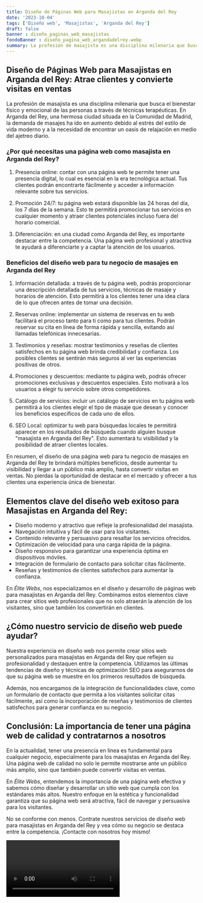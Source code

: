 ```yaml
---
title: Diseño de Páginas Web para Masajistas en Arganda del Rey
date: '2023-10-04'
tags: ['Diseño web', 'Masajistas', 'Arganda del Rey']
draft: false
banner : diseño_paginas_web_masajistas
fondoBanner : diseño_pagina_web_argandadelrey.webp
summary: La profesión de masajista es una disciplina milenaria que busca el bienestar físico y emocional de las personas a través de técnicas terapéuticas. En Arganda del Rey, una hermosa ciudad situada en la Comunidad de Madrid, la demanda de masajes ha ido en aumento debido al estrés del estilo de vida moderno y a la necesidad de encontrar un oasis de relajación en medio del ajetreo diario.
---
```


## Diseño de Páginas Web para Masajistas en Arganda del Rey: Atrae clientes y convierte visitas en ventas

La profesión de masajista es una disciplina milenaria que busca el bienestar físico y emocional de las personas a través de técnicas terapéuticas. En Arganda del Rey, una hermosa ciudad situada en la Comunidad de Madrid, la demanda de masajes ha ido en aumento debido al estrés del estilo de vida moderno y a la necesidad de encontrar un oasis de relajación en medio del ajetreo diario.

### ¿Por qué necesitas una página web como masajista en Arganda del Rey?

1. Presencia online: contar con una página web te permite tener una presencia digital, lo cual es esencial en la era tecnológica actual. Tus clientes podrán encontrarte fácilmente y acceder a información relevante sobre tus servicios.

2. Promoción 24/7: tu página web estará disponible las 24 horas del día, los 7 días de la semana. Esto te permitirá promocionar tus servicios en cualquier momento y atraer clientes potenciales incluso fuera del horario comercial.

3. Diferenciación: en una ciudad como Arganda del Rey, es importante destacar entre la competencia. Una página web profesional y atractiva te ayudará a diferenciarte y a captar la atención de los usuarios.

### Beneficios del diseño web para tu negocio de masajes en Arganda del Rey

1. Información detallada: a través de tu página web, podrás proporcionar una descripción detallada de tus servicios, técnicas de masaje y horarios de atención. Esto permitirá a los clientes tener una idea clara de lo que ofrecen antes de tomar una decisión.

2. Reservas online: implementar un sistema de reservas en tu web facilitará el proceso tanto para ti como para tus clientes. Podrán reservar su cita en línea de forma rápida y sencilla, evitando así llamadas telefónicas innecesarias.

3. Testimonios y reseñas: mostrar testimonios y reseñas de clientes satisfechos en tu página web brinda credibilidad y confianza. Los posibles clientes se sentirán más seguros al ver las experiencias positivas de otros.

4. Promociones y descuentos: mediante tu página web, podrás ofrecer promociones exclusivas y descuentos especiales. Esto motivará a los usuarios a elegir tu servicio sobre otros competidores.

5. Catálogo de servicios: incluir un catálogo de servicios en tu página web permitirá a los clientes elegir el tipo de masaje que desean y conocer los beneficios específicos de cada uno de ellos.

6. SEO Local: optimizar tu web para búsquedas locales te permitirá aparecer en los resultados de búsqueda cuando alguien busque "masajista en Arganda del Rey". Esto aumentará tu visibilidad y la posibilidad de atraer clientes locales.

En resumen, el diseño de una página web para tu negocio de masajes en Arganda del Rey te brindará múltiples beneficios, desde aumentar tu visibilidad y llegar a un público más amplio, hasta convertir visitas en ventas. No pierdas la oportunidad de destacar en el mercado y ofrecer a tus clientes una experiencia única de bienestar.

<GifSeo />

<Cta />

## Elementos clave del diseño web exitoso para Masajistas en Arganda del Rey:

- Diseño moderno y atractivo que refleje la profesionalidad del masajista.
- Navegación intuitiva y fácil de usar para los visitantes.
- Contenido relevante y persuasivo para resaltar los servicios ofrecidos.
- Optimización de velocidad para una carga rápida de la página.
- Diseño responsivo para garantizar una experiencia óptima en dispositivos móviles.
- Integración de formulario de contacto para solicitar citas fácilmente.
- Reseñas y testimonios de clientes satisfechos para aumentar la confianza.

En *Élite Webs*, nos especializamos en el diseño y desarrollo de páginas web para masajistas en Arganda del Rey. Combinamos estos elementos clave para crear sitios web profesionales que no solo atraerán la atención de los visitantes, sino que también los convertirán en clientes.

## ¿Cómo nuestro servicio de diseño web puede ayudar?

Nuestra experiencia en diseño web nos permite crear sitios web personalizados para masajistas en Arganda del Rey que reflejen su profesionalidad y destaquen entre la competencia. Utilizamos las últimas tendencias de diseño y técnicas de optimización SEO para asegurarnos de que su página web se muestre en los primeros resultados de búsqueda.

Además, nos encargamos de la integración de funcionalidades clave, como un formulario de contacto que permita a los visitantes solicitar citas fácilmente, así como la incorporación de reseñas y testimonios de clientes satisfechos para generar confianza en su negocio.

## Conclusión: La importancia de tener una página web de calidad y contratarnos a nosotros

En la actualidad, tener una presencia en línea es fundamental para cualquier negocio, especialmente para los masajistas en Arganda del Rey. Una página web de calidad no solo le permite mostrarse ante un público más amplio, sino que también puede convertir visitas en ventas.

En *Élite Webs*, entendemos la importancia de una página web efectiva y sabemos cómo diseñar y desarrollar un sitio web que cumpla con los estándares más altos. Nuestro enfoque en la estética y funcionalidad garantiza que su página web será atractiva, fácil de navegar y persuasiva para los visitantes.

No se conforme con menos. Contrate nuestros servicios de diseño web para masajistas en Arganda del Rey y vea cómo su negocio se destaca entre la competencia. ¡Contacte con nosotros hoy mismo!

<Video />

<CtaBot job='Masajistas' city='Arganda del Rey'/>

<Gmaps query='Arganda del Rey+españa+maps' />